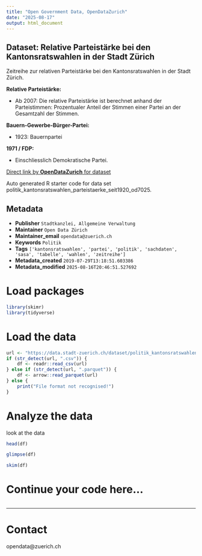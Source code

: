 ```yaml
---
title: "Open Government Data, OpenDataZurich"
date: "2025-08-17"
output: html_document
---
```


## Dataset: Relative Parteistärke bei den Kantonsratswahlen in der Stadt Zürich

Zeitreihe zur relativen Parteistärke bei den Kantonsratswahlen in der Stadt Zürich.



**Relative Parteistärke:**

- Ab 2007: Die relative Parteistärke ist berechnet anhand der Parteistimmen: Prozentualer Anteil der Stimmen einer Partei an der Gesamtzahl der Stimmen.



[]()

**Bauern-Gewerbe-Bürger-Partei:**

- 1923: Bauernpartei



[]()

**1971 / FDP:**

- Einschliesslich Demokratische Partei.



[]()



[Direct link by **OpenDataZurich** for dataset](https://data.stadt-zuerich.ch/dataset/politik_kantonsratswahlen_parteistaerke_seit1920_od7025)

Auto generated R starter code for data set politik_kantonsratswahlen_parteistaerke_seit1920_od7025.

## Metadata

- **Publisher** `Stadtkanzlei, Allgemeine Verwaltung`
- **Maintainer** `Open Data Zürich`
- **Maintainer_email** `opendata@zuerich.ch`
- **Keywords** `Politik`
- **Tags** `['kantonsratswahlen', 'partei', 'politik', 'sachdaten', 'sasa', 'tabelle', 'wahlen', 'zeitreihe']`
- **Metadata_created** `2019-07-29T13:18:51.603386`
- **Metadata_modified** `2025-08-16T20:46:51.527692`


# Load packages

```r
library(skimr)
library(tidyverse)
```

# Load the data

```r
url <- "https://data.stadt-zuerich.ch/dataset/politik_kantonsratswahlen_parteistaerke_seit1920_od7025/download/POL702OD7025.csv"
if (str_detect(url, ".csv")) {
    df <- readr::read_csv(url)
} else if (str_detect(url, ".parquet")) {
    df <- arrow::read_parquet(url)
} else {
    print("File format not recognised!")
}
```

# Analyze the data

look at the data
```r
head(df)
```

```r
glimpse(df)
```

```r
skim(df)
```

# Continue your code here...

```r

```

------------------------------------------------------------------------

# Contact

opendata@zuerich.ch
